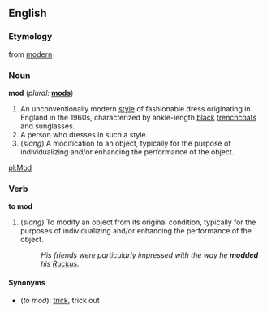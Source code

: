 ==English==

===Etymology===
from [[modern]]

===Noun===
'''mod'''  (''plural:'' '''[[mods]]''')

# An unconventionally modern [[style]] of fashionable dress originating in England in the 1960s, characterized by ankle-length [[black]] [[trenchcoat]]s and sunglasses.
# A person who dresses in such a style.
# (''slang'') A modification to an object, typically for the purpose of individualizing and/or enhancing the performance of the object.

[[pl:Mod]]

===Verb===
'''to mod'''

# (''slang'') To modify an object from its original condition, typically for the purposes of individualizing and/or enhancing the performance of the object.
#: ''His friends were particularly impressed with the way he '''modded''' his [[wikipedia:Ruckus|Ruckus]].''

====Synonyms====
*(''to mod''): [[trick]], trick out